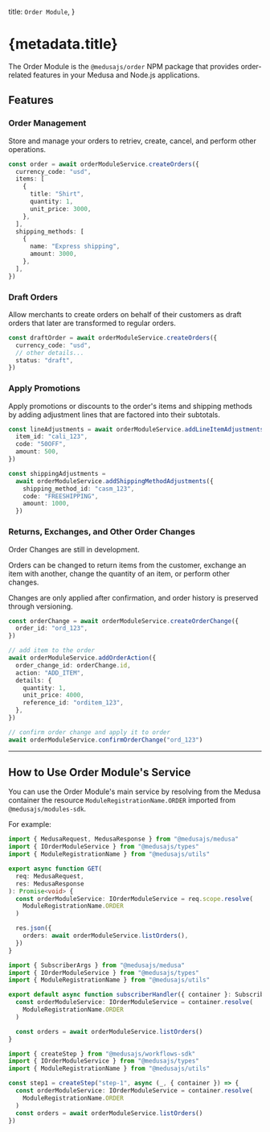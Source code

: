 
  title: `Order Module`,
}

# {metadata.title}

The Order Module is the `@medusajs/order` NPM package that provides order-related features in your Medusa and Node.js applications.

## Features

### Order Management

Store and manage your orders to retriev, create, cancel, and perform other operations.

```ts
const order = await orderModuleService.createOrders({
  currency_code: "usd",
  items: [
    {
      title: "Shirt",
      quantity: 1,
      unit_price: 3000,
    },
  ],
  shipping_methods: [
    {
      name: "Express shipping",
      amount: 3000,
    },
  ],
})
```

### Draft Orders

Allow merchants to create orders on behalf of their customers as draft orders that later are transformed to regular orders.

```ts
const draftOrder = await orderModuleService.createOrders({
  currency_code: "usd",
  // other details...
  status: "draft",
})
```

### Apply Promotions

Apply promotions or discounts to the order's items and shipping methods by adding adjustment lines that are factored into their subtotals.

```ts
const lineAdjustments = await orderModuleService.addLineItemAdjustments({
  item_id: "cali_123",
  code: "50OFF",
  amount: 500,
})

const shippingAdjustments =
  await orderModuleService.addShippingMethodAdjustments({
    shipping_method_id: "casm_123",
    code: "FREESHIPPING",
    amount: 1000,
  })
```

### Returns, Exchanges, and Other Order Changes

<Note title="In Development" type="soon">

Order Changes are still in development.

</Note>

Orders can be changed to return items from the customer, exchange an item with another, change the quantity of an item, or perform other changes.

Changes are only applied after confirmation, and order history is preserved through versioning.

```ts
const orderChange = await orderModuleService.createOrderChange({
  order_id: "ord_123",
})

// add item to the order
await orderModuleService.addOrderAction({
  order_change_id: orderChange.id,
  action: "ADD_ITEM",
  details: {
    quantity: 1,
    unit_price: 4000,
    reference_id: "orditem_123",
  },
})

// confirm order change and apply it to order
await orderModuleService.confirmOrderChange("ord_123")
```

---

## How to Use Order Module's Service

You can use the Order Module's main service by resolving from the Medusa container the resource `ModuleRegistrationName.ORDER` imported from `@medusajs/modules-sdk`.

For example:

<CodeTabs groupId="resource-type">
  <CodeTab label="API Route" value="api-route">

```ts title="src/api/store/custom/route.ts"
import { MedusaRequest, MedusaResponse } from "@medusajs/medusa"
import { IOrderModuleService } from "@medusajs/types"
import { ModuleRegistrationName } from "@medusajs/utils"

export async function GET(
  req: MedusaRequest,
  res: MedusaResponse
): Promise<void> {
  const orderModuleService: IOrderModuleService = req.scope.resolve(
    ModuleRegistrationName.ORDER
  )

  res.json({
    orders: await orderModuleService.listOrders(),
  })
}
```

  </CodeTab>
  <CodeTab label="Subscriber" value="subscribers">

```ts title="src/subscribers/custom-handler.ts"
import { SubscriberArgs } from "@medusajs/medusa"
import { IOrderModuleService } from "@medusajs/types"
import { ModuleRegistrationName } from "@medusajs/utils"

export default async function subscriberHandler({ container }: SubscriberArgs) {
  const orderModuleService: IOrderModuleService = container.resolve(
    ModuleRegistrationName.ORDER
  )

  const orders = await orderModuleService.listOrders()
}
```

  </CodeTab>
  <CodeTab label="Workflow Step" value="workflow-step">

```ts title="src/workflows/hello-world/step1.ts"
import { createStep } from "@medusajs/workflows-sdk"
import { IOrderModuleService } from "@medusajs/types"
import { ModuleRegistrationName } from "@medusajs/utils"

const step1 = createStep("step-1", async (_, { container }) => {
  const orderModuleService: IOrderModuleService = container.resolve(
    ModuleRegistrationName.ORDER
  )
  const orders = await orderModuleService.listOrders()
})
```

  </CodeTab>
</CodeTabs>
